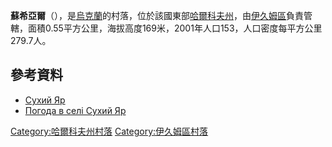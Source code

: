 {{coord|49|29|28|N|37|18|40|E|scale:100000_region:UA|display=title}}

'''蘇希亞爾'''（{{lang-uk|Сухий Яр}}），是[[烏克蘭|烏克蘭]]的村落，位於該國東部[[哈爾科夫州|哈爾科夫州]]，由[[伊久姆區|伊久姆區]]負責管轄，面積0.55平方公里，海拔高度169米，2001年人口153，人口密度每平方公里279.7人。

==參考資料==
* [http://w1.c1.rada.gov.ua/pls/z7502/A005?rdat1=09.01.2009&rf7571=33293 Сухий Яр]{{Dead link|date=2018年6月 |bot=InternetArchiveBot |fix-attempted=no }}
* [http://weather.in.ua/ua/har'kovskaja/25610 Погода в селі Сухий Яр] {{Wayback|url=http://weather.in.ua/ua/har'kovskaja/25610 |date=20160323040304 }}

{{DEFAULTSORT:Сухий Яр}}
[[Category:哈爾科夫州村落|Category:哈爾科夫州村落]]
[[Category:伊久姆區村落|Category:伊久姆區村落]]


{{Kharkiv-geo-stub}}